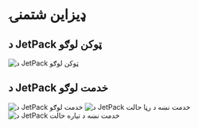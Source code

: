# ډیزاین شتمنۍ

## د JetPack ټوکن لوګو

![د JetPack ټوکن لوګو](/images/jetpack.svg)

## د JetPack خدمت لوګو

![د JetPack خدمت لوګو](/images/jetpack_image.png)
![د JetPack خدمت نښه د رڼا حالت](/images/jetpack_logo.svg)
![د JetPack خدمت نښه د تیاره حالت](/images/jetpack_logo_dark.svg)